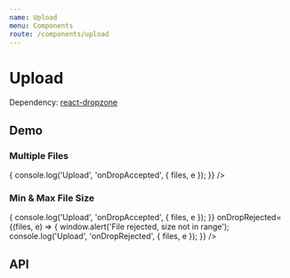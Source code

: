 ```yaml
---
name: Upload
menu: Components
route: /components/upload
---
```




# Upload

Dependency: [react-dropzone](https://github.com/react-dropzone/react-dropzone)

## Demo

### Multiple Files

<Playground>
  <Upload
    isMulti
    onDropAccepted={(files, e) => {
      console.log('Upload', 'onDropAccepted', { files, e });
    }}
  />
</Playground>

### Min & Max File Size

<Playground>
  <Upload
    minSize={1}
    maxSize={100}
    onDropAccepted={(files, e) => {
      console.log('Upload', 'onDropAccepted', { files, e });
    }}
    onDropRejected={(files, e) => {
      window.alert('File rejected, size not in range');
      console.log('Upload', 'onDropRejected', { files, e });
    }}
  />
</Playground>

## API

<Props of={Upload} />
